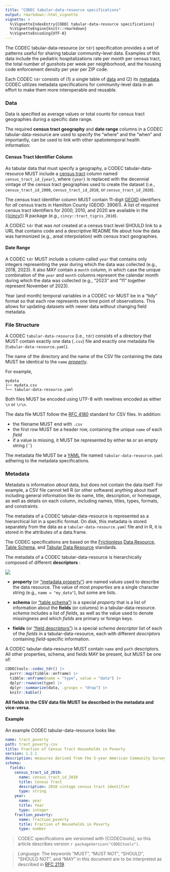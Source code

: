 ```yaml
---
title: "CODEC tabular-data-resource specifications"
output: rmarkdown::html_vignette
vignette: >
  %\VignetteIndexEntry{CODEC tabular-data-resource specifications}
  %\VignetteEngine{knitr::rmarkdown}
  %\VignetteEncoding{UTF-8}
---
```


The CODEC tabular-data-resource (or `tdr`) specification provides a set of patterns useful for sharing tabular community-level data. Examples of this data include the pediatric hospitalizations rate per month per census tract, the total number of gunshots per week per neighborhood, and the housing code enforcement density per year per ZIP code.

Each CODEC `tdr` consists of (1) a single table of [data](#data) and (2) its [metadata](#metadata). CODEC utilizes metadata specifications for community-level data in an effort to make them more interoperable and reusable.

### Data

Data is specified as average values or total counts for census tract geographies during a specific date range.

The required **census tract geography** and **date range** columns in a CODEC tabular-data-resource are used to specify the "where" and the "when" and importantly, can be used to link with other spatiotemporal health information:

#### Census Tract Identifier Column

As tabular data that must specify a geography, a CODEC tabular-data-resource MUST include a [census tract](https://www2.census.gov/geo/pdfs/education/CensusTracts.pdf) column named `census_tract_id_{year}`, where `{year}` is replaced with the decennial vintage of the census tract geographies used to create the dataset (i.e., `census_tract_id_2000`, `census_tract_id_2010`, or `census_tract_id_2020`).

The census tract identifier column MUST contain 11-digit [GEOID](https://www.census.gov/programs-surveys/geography/guidance/geo-identifiers.html) identifiers for *all* census tracts in Hamilton County (GEOID: 39061). A list of required census tract identifiers for 2000, 2010, and 2020 are available in the {{[cincy](https://github.com/geomarker-io/cincy)}} R package (e.g., `cincy::tract_tigris_2010`).

A CODEC `tdr` that was *not* created at a census tract level SHOULD link to a URL that contains code and a descriptive README file about how the data was harmonized (e.g., areal interpolation) with census tract geographies.

#### Date Range

A CODEC `tdr` MUST include a column called `year` that contains only integers representing the year during which the data was collected (e.g., 2018, 2023). It also MAY contain a `month` column, in which case the unique combination of the `year` and `month` columns represent the calendar month during which the data was collected (e.g., "2023" and "11" together represent November of 2023).

Year (and month) temporal variables in a CODEC `tdr` MUST be in a "tidy" format so that each row represents one time point of observations. This allows for updating datasets with newer data without changing field metadata.

### File Structure

A CODEC `tabular-data-resource` (i.e., `tdr`) consists of a directory that MUST contain exactly one data (`.csv`) file and exactly one metadata file (`tabular-data-resource.yaml`).

The name of the directory and the name of the CSV file containing the data MUST be identical to the `name` [*property*](codec-metadata.html#tabular-data-resource-metadata).

For example,

    mydata
    ├── mydata.csv
    └── tabular-data-resource.yaml

Both files MUST be encoded using UTF-8 with newlines encoded as either `\n` or `\r\n`.

The data file MUST follow the [RFC 4180](https://www.rfc-editor.org/rfc/rfc4180) standard for CSV files.  In addition:

- the filename MUST end with `.csv`
- the first row MUST be a header row, containing the *unique* `name` of each *field*
- if a value is missing, it MUST be represented by either `NA` or an empty string (``)
  
The metadata file MUST be a [YAML](https://yaml.org/) file named `tabular-data-resource.yaml` adhering to the metadata specifications.

### Metadata

Metadata is information *about* data, but does not contain the data itself. For example, a CSV file cannot tell R (or other software) anything about itself including general information like its name, title, description, or homepage, as well as details on each column, including names, titles, types, formats, and constraints. 

The metadata of a CODEC tabular-data-resource is represented as a hierarchical list in a specific format.  On disk, this metadata is stored separately from the data as a `tabular-data-resource.yaml` file and in R, it is stored in the attributes of a data.frame.

The CODEC specifications are based on the [Frictionless](https://frictionlessdata.io/) [Data Resource](https://specs.frictionlessdata.io/data-resource/), [Table Schema](https://specs.frictionlessdata.io/table-schema/), and [Tabular Data Resource](https://specs.frictionlessdata.io/tabular-data-resource/) standards.

The metadata of a CODEC tabular-data-resource is hierarchically composed of different **descriptors** :

![](codec_metadata.png)

- **property** (or ["metadata property"](https://specs.frictionlessdata.io/data-resource/#metadata-properties)) are named values used to describe the data resource. The value of most *properties* are a single character string (e.g., `name = "my_data"`), but some are lists.

- **schema** (or ["table schema"](https://specs.frictionlessdata.io/table-schema/)) is a special *property* that is a list of information about the **fields** (or columns) in a tabular-data-resource. *schema* includes a list of *fields*, as well as the value used to denote missingness and which *fields* are primary or foreign keys.

- **fields** (or ["field descriptors"](https://specs.frictionlessdata.io/table-schema/#field-descriptors)) is a special *schema descriptor* list of each of the *fields* in a tabular-data-resource, each with different *descriptors* containing *field*-specific information.

A CODEC tabular-data-resource MUST contain `name` and `path` descriptors. All other properties, schema, and fields MAY be present, but MUST be one of:

```r
CODECtools::codec_tdr() |>
  purrr::map(tibble::enframe) |>
  tibble::enframe(name = "type", value = "data") |>
  dplyr::rowwise(type) |>
  dplyr::summarize(data, .groups = "drop") |>
  knitr::kable()
```

**All fields in the CSV data file MUST be described in the metadata and vice-versa.**

#### Example

An example CODEC tabular-data-resource looks like:

```yaml
name: tract_poverty
path: tract_poverty.csv
title: Fraction of Census Tract Households in Poverty
version: 1.2.1
description: measures derived from the 5-year American Community Survey
schema:
  fields:
    census_tract_id_2010:
      name: census_tract_id_2010
      title: Census Tract
      description: 2010 vintage census tract identifier
      type: string
    year:
      name: year
      title: Year
      type: integer
    fraction_poverty:
      name: fraction_poverty
      title: Fraction of Households in Poverty
      type: number
```

> CODEC specifications are versioned with {CODECtools}, so this article describes version `r packageVersion("CODECtools")`.

> *Language:* The keywords “MUST”, “MUST NOT”, “SHOULD”, “SHOULD NOT”, and “MAY” in this document are to be interpreted as described in [RFC 2119](https://tools.ietf.org/html/rfc2119).
